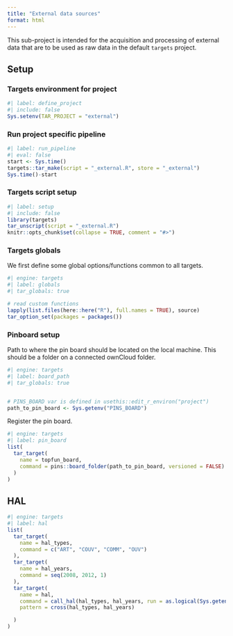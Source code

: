 ```yaml
---
title: "External data sources"
format: html
---
```


This sub-project is intended for the acquisition and processing of external data that are to be used as raw data in the default `targets` project.

## Setup

### Targets environment for project

```r
#| label: define_project
#| include: false
Sys.setenv(TAR_PROJECT = "external")
```

### Run project specific pipeline

```r
#| label: run_pipeline
#| eval: false
start <- Sys.time()
targets::tar_make(script = "_external.R", store = "_external")
Sys.time()-start
```

### Targets script setup

```r
#| label: setup
#| include: false
library(targets)
tar_unscript(script = "_external.R")
knitr::opts_chunk$set(collapse = TRUE, comment = "#>")
```


### Targets globals

We first define some global options/functions common to all targets.

```r
#| engine: targets
#| label: globals
#| tar_globals: true

# read custom functions
lapply(list.files(here::here("R"), full.names = TRUE), source)
tar_option_set(packages = packages())
```

### Pinboard setup

Path to where the pin board should be located on the local machine. This should be a folder on a connected ownCloud folder.
```r
#| engine: targets
#| label: board_path
#| tar_globals: true


# PINS_BOARD var is defined in usethis::edit_r_environ("project")
path_to_pin_board <- Sys.getenv("PINS_BOARD")
```

Register the pin board.

```r
#| engine: targets
#| label: pin_board
list(
  tar_target(
    name = topfun_board,
    command = pins::board_folder(path_to_pin_board, versioned = FALSE)
  )
)
```

## HAL

```r
#| engine: targets
#| label: hal
list(
  tar_target(
    name = hal_types,
    command = c("ART", "COUV", "COMM", "OUV")
  ),
  tar_target(
    name = hal_years,
    command = seq(2008, 2012, 1)
  ),
  tar_target(
    name = hal,
    command = call_hal(hal_types, hal_years, run = as.logical(Sys.getenv("API_RUN"))),
    pattern = cross(hal_types, hal_years)

  )
)
```
